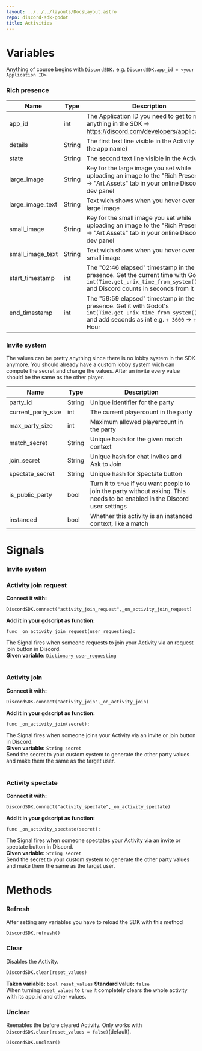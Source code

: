 ```yaml
---
layout: ../../../layouts/DocsLayout.astro
repo: discord-sdk-godot
title: Activities
---
```


# Variables

Anything of course begins with `DiscordSDK.` e.g. `DiscordSDK.app_id = <your Application ID>`
### Rich presence

| Name | Type | Description |
| --- | --- | --- |
| app_id | int | The Application ID you need to get to make anything in the SDK → https://discord.com/developers/applications |
| details | String | The first text line visible in the Activity (after the app name) |
| state | String | The second text line visible in the Activity |
| large_image | String | Key for the large image you set while uploading an image to the "Rich Presence" → "Art Assets" tab in your online Discord dev panel |
| large_image_text | String | Text wich shows when you hover over the large image |
| small_image | String | Key for the small image you set while uploading an image to the "Rich Presence" → "Art Assets" tab in your online Discord dev panel |
| small_image_text | String | Text wich shows when you hover over the small image |
| start_timestamp | int | The "02:46 elapsed" timestamp in the presence. Get the current time with Godot's `int(Time.get_unix_time_from_system())` and Discord counts in seconds from it |
| end_timestamp | int | The "59:59 elapsed" timestamp in the presence. Get it with Godot's `int(Time.get_unix_time_from_system())` and add seconds as int e.g. `+ 3600` → + 1 Hour |

### Invite system
The values can be pretty anything since there is no lobby system in the SDK anymore. You should already have a custom lobby system wich can compute the secret and change the values. After an invite every value should be the same as the other player.

| Name | Type | Description |
| --- | --- | --- |
| party_id | String | Unique identifier for the party |
| current_party_size | int | The current playercount in the party |
| max_party_size | int | Maximum allowed playercount in the party |
| match_secret | String | Unique hash for the given match context |
| join_secret | String | Unique hash for chat invites and Ask to Join |
| spectate_secret | String | Unique hash for Spectate button |
| is_public_party | bool | Turn it to `true` if you want people to join the party without asking. This needs to be enabled in the Discord user settings |
| instanced | bool | Whether this activity is an instanced context, like a match |

# Signals
### Invite system

### Activity join request
**Connect it with:**
```gdscript
DiscordSDK.connect("activity_join_request",_on_activity_join_request)
```
**Add it in your gdscript as function:**
```gdscript
func _on_activity_join_request(user_requesting):
```
The Signal fires when someone requests to join your Activity via an request join button in Discord.<br/>
**Given variable:** [`Dictionary user_requesting`](https://github.com/vaporvee/discord-sdk-godot/wiki/Users#get-current-user)
<br/>
<br/>
### Activity join
**Connect it with:**
```gdscript
DiscordSDK.connect("activity_join",_on_activity_join)
```
**Add it in your gdscript as function:**
```gdscript
func _on_activity_join(secret):
```
The Signal fires when someone joins your Activity via an invite or join button in Discord.<br/>
**Given variable:** `String secret`<br/>
Send the secret to your custom system to generate the other party values and make them the same as the target user.
<br/>
<br/>
### Activity spectate
**Connect it with:**
```gdscript
DiscordSDK.connect("activity_spectate",_on_activity_spectate)
```
**Add it in your gdscript as function:**
```gdscript
func _on_activity_spectate(secret):
```
The Signal fires when someone spectates your Activity via an invite or spectate button in Discord.<br/>
**Given variable:** `String secret` <br/>
Send the secret to your custom system to generate the other party values and make them the same as the target user.
# Methods
### Refresh
After setting any variables you have to reload the SDK with this method
```gdscript
DiscordSDK.refresh()
```
### Clear
Disables the Activity.
```gdscript
DiscordSDK.clear(reset_values)
```
**Taken variable:** `bool reset_values` **Standard value:** `false`<br/>
When turning `reset_values` to `true` it completely clears the whole activity with its app_id and other values.

### Unclear
Reenables the before cleared Activity. Only works with `DiscordSDK.clear(reset_values = false)`(default).
```gdscript
DiscordSDK.unclear()
```